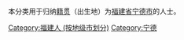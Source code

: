 {{Catnav|頁面分類|各種主題的頁面分類|依中国各省来作的分类|各地中国人|福建人}}
{{Catnav|頁面分類|人物|各國人物|中国人|各地中国人|福建人}}

本分类用于归纳[[籍贯|籍贯]]（出生地）为[[福建省|福建省]][[宁德市|宁德市]]的人士。

[[Category:福建人_(按地级市划分)|Category:福建人 (按地级市划分)]]
[[Category:宁德|Category:宁德]]